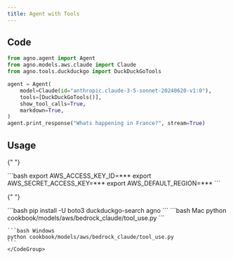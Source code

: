 ```yaml
---
title: Agent with Tools
---
```


## Code

```python cookbook/models/aws/bedrock_claude/tool_use.py
from agno.agent import Agent
from agno.models.aws.claude import Claude
from agno.tools.duckduckgo import DuckDuckGoTools

agent = Agent(
    model=Claude(id="anthropic.claude-3-5-sonnet-20240620-v1:0"),
    tools=[DuckDuckGoTools()],
    show_tool_calls=True,
    markdown=True,
)
agent.print_response("Whats happening in France?", stream=True)
```

## Usage

<Steps>
  <Snippet file="create-venv-step.mdx" />

{" "}

<Step title="Set your AWS Credentials">
  ```bash export AWS_ACCESS_KEY_ID=*** export AWS_SECRET_ACCESS_KEY=*** export
  AWS_DEFAULT_REGION=*** ```
</Step>

{" "}

<Step title="Install libraries">
  ```bash pip install -U boto3 duckduckgo-search agno ```
</Step>

  <Step title="Run Agent">
    <CodeGroup>
    ```bash Mac
    python cookbook/models/aws/bedrock_claude/tool_use.py
    ```

    ```bash Windows
    python cookbook/models/aws/bedrock_claude/tool_use.py
    ```
    </CodeGroup>

  </Step>
</Steps>
